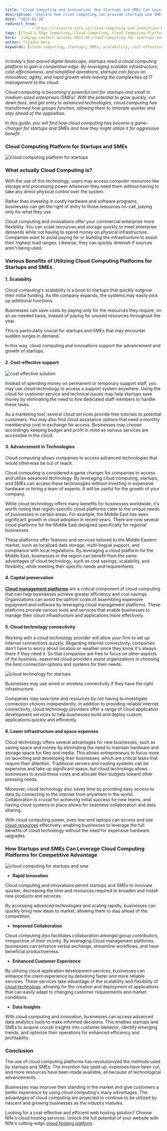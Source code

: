 ```yaml
---
title: 'Cloud Computing and Innovation: How Startups and SMEs Can Leverage the Cloud for Competitive Advantage'
description: 'Explore how cloud computing can provide startups and SMEs with a competitive edge through scalability, cost-effectiveness, and access to advanced technologies.'
date: "2023-05-30"
redirect_from: 
            - https://resource.nife.io/cloud-computing-and-innovation-how-startups-and-smes-can-leverage-the-cloud-for-competitive-advantage/
tags: [Cloud & Edge Computing, Cloud Computing, Cloud Computing Platform, Startups]
hero: ./img/wp-content-uploads-2023-05-cloud-computing-for-startups-and-sme-300x197.png
author: Tiyasha Bera
keywords: [cloud computing, startups, SMEs, scalability, cost-effective solutions, technology advancement, capital preservation, connectivity, infrastructure savings]
---
```


_In today's fast-paced digital landscape, startups need a cloud computing platform to gain a competitive edge. By leveraging scalable infrastructure, cost-effectiveness, and simplified operations, startups can focus on innovation, agility, and rapid growth while leaving the complexities of IT management to the cloud._

_Cloud computing is becoming a powerful tool for startups and small to medium-sized enterprises (SMEs). With the potential to grow quickly, cut down fees, and get entry to advanced technologies, cloud computing has transformed how groups function, allowing them to innovate quicker and stay ahead of the opposition._

_In this guide, you will find how cloud computing has become a game-changer for startups and SMEs and how they might utilize it for aggressive benefit._

### Cloud Computing Platform for Startups and SMEs

![cloud computing platform for startups](https://raw.githubusercontent.com/nifetency/nife-blog-content/main/blog/img/cloud-computing-platform-for-startups-768x457.png)
<br/>



### **What actually Cloud Computing is?**

With the use of this technology, users may access computer resources like storage and processing power whenever they need them without having to take any direct physical control over the system.

Rather than investing in costly hardware and software programs, businesses can get the right of entry to those resources on-call, paying only for what they use.

Cloud computing and innovations offer your commercial enterprise more flexibility. You can scale resources and storage quickly to meet enterprise demands while not having to spend money on physical infrastructure. Companies want to avoid paying for or building the infrastructure to assist their highest load ranges. Likewise, they can quickly diminish if sources aren't being used.

### **Various Benefits of Utilizing Cloud Computing Platforms for Startups and SMEs**

#### 1. Scalability

Cloud computing's scalability is a boon to startups that quickly outgrow their initial funding. As the company expands, the systems may easily pick up additional functions.

Businesses can save costs by paying only for the resources they require, on an as-needed basis, instead of paying for unused resources throughout the year.

This is particularly crucial for startups and SMEs that may encounter sudden surges in demand.

In this way, cloud computing and innovations support the advancement and growth of startups.

#### 2. Cost-effective support

![cost effective solution](https://raw.githubusercontent.com/nifetency/nife-blog-content/main/blog/img/cost-effective-solution-300x282.png)
<br/>



Instead of spending money on permanent or temporary support staff, you may use cloud technology to access a support system anywhere. Using the cloud for customer service and technical issues may help startups save money by eliminating the need to hire dedicated staff members to handle these tasks.

As a marketing tool, several cloud services provide free tutorials to potential customers. You may also find cloud assistance options that need a monthly membership cost in exchange for access. Businesses may choose accordingly keeping budget and profit in mind as various services are accessible in the cloud.

#### 3. Advancement in Technologies

Cloud computing allows companies to access advanced technologies that would otherwise be out of reach.

Cloud computing is considered a game changer for companies to access and utilize advanced technology. By leveraging cloud computing, startups, and SMEs can access these technologies without investing in expensive hardware or hiring a team of experts. It will be useful for the growth of your company.

While cloud technology offers many benefits for businesses worldwide, it's worth noting that region-specific cloud platforms cater to the unique needs of businesses in certain areas. For example, the Middle East has seen significant growth in cloud adoption in recent years. There are now several cloud platforms for the Middle East designed specifically for regional businesses.

These platforms offer features and services tailored to the Middle Eastern market, such as localized data storage, multi-lingual support, and compliance with local regulations. By leveraging a cloud platform for the Middle East, businesses in the region can benefit from the same advantages of cloud technology, such as cost savings, scalability, and flexibility, while meeting their specific needs and requirements.

#### 4. Capital preservation

[**Cloud management platforms**](/blog/cloud-computing-platforms-free-cloud-server/) are a critical component of cloud computing that can help businesses achieve greater efficiency and cost savings. Organizations can avoid the upfront costs of assembling expensive equipment and software by leveraging cloud management platforms. These platforms provide various tools and services that enable businesses to manage their cloud infrastructure and applications more effectively.

#### 5. Cloud technology connectivity

Working with a cloud technology provider will allow your firm to set up Internet connections quickly. Regarding internet connectivity, companies don't have to worry about location or weather since they know it's always there if they need it. So that companies are free to focus on other aspects of the business, seasoned cloud providers assist organizations in choosing the best connection options and systems for their needs.

![cloud technology for startups](https://raw.githubusercontent.com/nifetency/nife-blog-content/main/blog/img/cloud-technology-for-startups-300x256.png)
<br/>



Businesses may use wired or wireless connectivity if they have the right infrastructure.

Companies may save time and resources by not having to investigate connection choices independently. In addition to providing reliable internet connectivity, cloud technology providers offer a range of cloud application development services to help businesses build and deploy custom applications quickly and efficiently.

#### 6. Lower infrastructure and space expenses

Cloud technology offers several advantages for new businesses, such as saving space and money by eliminating the need to maintain hardware and storage space for files and media. This allows entrepreneurs to focus more on launching and developing their businesses, which are critical tasks that require their attention. Traditional servers and cooling systems can be expensive and take up significant space, but cloud technology allows businesses to avoid these costs and allocate their budgets toward other pressing needs.

Moreover, cloud technology also saves time by providing easy access to data by connecting to the internet from anywhere in the world. Collaboration is crucial for achieving initial success for new teams, and having cloud systems in place allows for seamless collaboration and data sharing.

With cloud computing power, even low-end laptops can access and use [cloud resources](https://www.igi-global.com/dictionary/auction-based-pricing-in-cloud-environment/51791) effectively, enabling businesses to leverage the full benefits of cloud technology without the need for expensive hardware upgrades.

### **How Startups and SMEs Can Leverage Cloud Computing Platforms for Competitive Advantage**

![cloud computing for startups and sme](https://raw.githubusercontent.com/nifetency/nife-blog-content/main/blog/img/cloud-computing-for-startups-and-sme-768x505.png)
<br/>



- **Rapid Innovation**

Cloud computing and innovations permit startups and SMEs to innovate quicker, decreasing the time and resources required to broaden and install new products and services.

By accessing advanced technologies and scaling rapidly, businesses can quickly bring new ideas to market, allowing them to stay ahead of the competition.

- **Improved Collaboration**

Cloud computing also facilitates collaboration amongst group contributors, irrespective of their vicinity. By leveraging Cloud management platforms, businesses can enhance verbal exchange, streamline workflows, and have beneficial productiveness.

- **Enhanced Customer Experience**

By utilizing cloud application development services, businesses can enhance the client experience by delivering faster and more reliable services. These services take advantage of the scalability and flexibility of [cloud technology](/blog/enhancing-user-experience-and-facilitating-innovation-with-edge-compute/), allowing for the creation and deployment of applications that can easily adapt to changing customer requirements and market conditions.

- **Data Insights**

With cloud computing and innovation, businesses can access advanced data analytics tools to make informed decisions. This enables startups and SMEs to acquire crucial insights into customer behavior, identify emerging trends, and optimize their operations for enhanced efficiency and profitability.

### **Conclusion**

The use of cloud computing platforms has revolutionized the methods used by startups and SMEs. The invention has sped up, expenses have been cut, and more resources have been made available, all because of technological advancements.

Businesses may improve their standing in the market and give customers a better experience by using cloud computing's many advantages. The advantages of cloud computing are projected to continue to be utilized by nascent and growing businesses as the industry matures.

Looking for a cost-effective and efficient web hosting solution? Choose Nife's cloud hosting services. Unlock the full potential of your website with Nife's cutting-edge [cloud hosting platform](https://nife.io).
